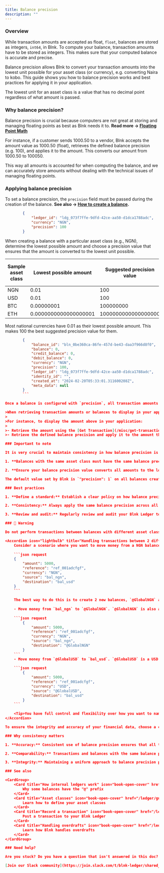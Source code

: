 ```yaml
---
title: Balance precision
description: ""
---
```

### Overview

While transaction amounts are accepted as float, `float`, balances are stored as integers, `int64`, in Blnk. To compute your balance, transaction amounts have to be stored as integers. This makes sure that your computed balance is accurate and precise.

Balance precision allows Blnk to convert your transaction amounts into the lowest unit possible for your asset class (or currency), e.g. converting Naira to kobo. This guide shows you how to balance precision works and best practices for applying it in your application.

<Tip>The lowest unit for an asset class is a value that has no decimal point regardless of what amount is passed.</Tip>

### Why balance precision?

Balance precision is crucial because computers are not great at storing and managing floating points as best as Blnk needs it to. **Read more → [Floating Point Math](https://0.30000000000000004.com/)**

For instance, if a customer sends 1000.50 to a vendor, Blnk accepts the amount value as 1000.50 (float), retrieves the defined balance precision (e.g. 100), and applies it to the amount. This converts our amount from 1000.50 to 100050.

This way all amounts is accounted for when computing the balance, and we can accurately store amounts without dealing with the technical issues of managing floating points.

### Applying balance precision

To set a balance precision, the `precision` field must be passed during the creation of the balance. **See also → [How to create a balance](/ledger/tutorial/create-a-balance).**

```json request
		{
		    "ledger_id": "ldg_073f7ffe-9dfd-42ce-aa50-d1dca1788adc",
		    "currency": "NGN",
		    "precision": 100
		}
```

When creating a balance with a particular asset class (e.g., NGN), determine the lowest possible amount and choose a precision value that ensures that the amount is converted to the lowest unit possible.

| Sample asset class | Lowest possible amount | Suggested precision value | Lowest unit to be stored
| --- | --- | --- | ---
| NGN | 0.01 | 100 | 1
| USD | 0.01 | 100 | 1
| BTC | 0.00000001 | 100000000 | 1
| ETH | 0.0000000000000000001 | 1000000000000000000 | 1

<Tip>Most national currencies have 0.01 as their lowest possible amount. This makes 100 the best suggested precision value for them.</Tip>

```json response
		{
		    "balance_id": "bln_0be360ca-86fe-457d-be43-daa3f966d8f0",
		    "balance": 0,
		    "credit_balance": 0,
		    "debit_balance": 0,
		    "currency": "NGN",
		    "precision": 100,
		    "ledger_id": "ldg_073f7ffe-9dfd-42ce-aa50-d1dca1788adc",
		    "identity_id": "",
		    "created_at": "2024-02-20T05:33:01.311600208Z",
		    "meta_data": null
		}
		```

Once a balance is configured with `precision`, all transaction amounts on that balance are converted and recorded using the precision value.

>When retrieving transaction amounts or balances to display in your application, you can always convert the lowest unit back to its primary asset class by dividing with the `precision`. 
>
>For instance, to display the amount above in your application:
>
>- Retrieve the amount using the [Get Transaction](/misc/get-transaction) endpoint.
>- Retrieve the defined balance precision and apply it to the amount through division. This converts it from 100050 to 1000.50 to display in your app.

### Important to note

It is very crucial to maintain consistency in how balance precision is applied in your application. Consider the following when using balance precision:

1. **Balances with the same asset class must have the same balance precision:** An asset class is defined by its `currency` attribute. If you set `precision` for one balance, then all balances with the same asset class must have the same value. 

2. **Ensure your balance precision value converts all amounts to the lowest unit possible**: For instance, while `"precision": 100` converts most national currencies in the world to their lowest unit, it is not the same for crypto assets. Bitcoin can have up to `100000000` as their precision value.

The default value set by Blnk is `"precision": 1` on all balances created without balance precision. This is best for asset classes that do not have decimal points in their amounts, e.g., loyalty points.

### Best practices

1. **Define a standard:** Establish a clear policy on how balance precision is applied for different asset classes (`currency`) within your system.

2. **Consistency:** Always apply the same balance precision across all balances with the same asset class.

3. **Review and audit:** Regularly review and audit your Blnk Ledger to ensure that multipliers are applied consistently and correctly.

### 🚨 Warning

Do not perform transactions between balances with different asset classes and/or balance precisions. This can complicate your financial operations, and will definitely lead to errors in balance calculations.

<Accordion icon="lightbulb" title="Handling transactions between 2 different asset classes">
	Consider a scenario where you want to move money from a NGN balance (`bal_ngn`) to a USD balance (`bal_usd`). The following [Record Transaction](/misc/record-transaction) request is wrong and leads to inaccurate records.
	
	```json request
	{
	    "amount": 5000,
	    "reference": "ref_001adcfgf",
	    "currency": "NGN",
	    "source": "bal_ngn",
	    "destination": "bal_usd"
	}
	```
	
	The best way to do this is to create 2 new balances, `@GlobalNGN` and `@GlobalUSD` and post two transaction records:
	
	- Move money from `bal_ngn` to `@GlobalNGN`. `@GlobalNGN` is also a NGN balance and it receives the Naira you intend to send to the USD balance.
	  
	```json request
		{
		    "amount": 5000,
		    "reference": "ref_001adcfgf",
		    "currency": "NGN",
		    "source": "bal_ngn",
		    "destination": "@GlobalNGN"
		}
	```
	- Move money from `@GlobalUSD` to `bal_usd`. `@GlobalUSD` is a USD balance and it sends the dollar equivalent of the Naira you want to send from the NGN balance.
	
    ```json request
		{
		    "amount": 5000,
		    "reference": "ref_001adcfgf",
		    "currency": "USD",
		    "source": "@GlobalUSD",
		    "destination": "bal_usd"
		}
	```
	
	<Tip>You have full control and flexibility over how you want to name your balances. To learn more about naming balances with the "@" prefix, see → [How internal ledgers work](/ledgers/guide/internal-ledgers).</Tip>
</Accordion>

To ensure the integrity and accuracy of your financial data, choose a consistent approach for applying balance precision across your application.

### Why consistency matters

1. **Accuracy:** Consistent use of balance precision ensures that all transaction amounts and balances are accurately represented in your Blnk Ledger, preventing calculation errors, where applicable.

2. **Comparability:** Transactions and balances with the same balance precision are directly comparable, simplifying financial analysis and reporting.

3. **Integrity:** Maintaining a uniform approach to balance precision preserves the integrity of your Blnk Ledger, making it more reliable and trustworthy for other financial operations.

### See also

<CardGroup>
	<Card title="How internal ledgers work" icon="book-open-cover" href="/ledger/guide/internal-ledgers">
		Why some balances have the "@" prefix
    </Card>
    <Card title="Asset classes" icon="book-open-cover" href="/ledger/guide/asset-classes">
	    Learn how to define your asset classes
    </Card>
    <Card title="Record a transaction" icon="book-open-cover" href="/ledger/tutorial/record-a-transaction">
	    Post a transaction to your Blnk Ledger
    </Card>
    <Card title="Handling overdrafts" icon="book-open-cover" href="/ledger/tutorial/overdrafts">
	    Learn how Blnk handles overdrafts
    </Card>
</CardGroup>

### Need help?

Are you stuck? Do you have a question that isn't answered in this doc? Have you run into a problem you can't solve? Want to file a bug report?

[Join our Slack community](https://join.slack.com/t/blnk-ledger/shared_invite/zt-2fwdivkvm-zHW4F8lwtVsbIaPg~dyx9w) and share your questions/thoughts with other developers building financial applications like you.